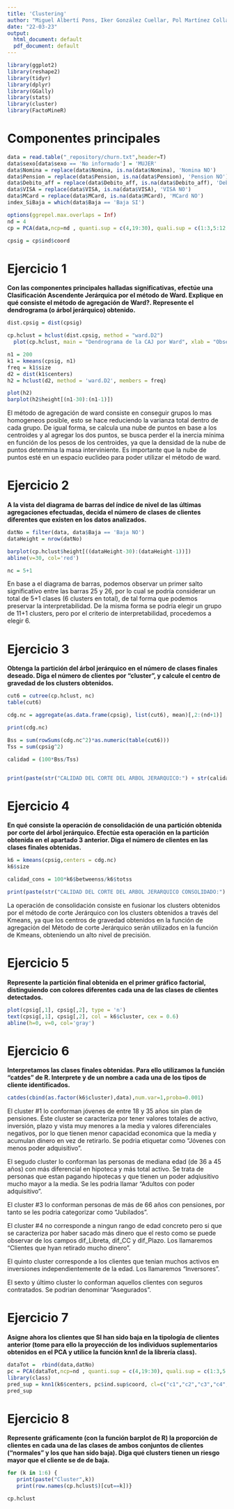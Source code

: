 ```yaml
---
title: 'Clustering'
author: "Miguel Albertí Pons, Iker González Cuellar, Pol Martínez Collado"
date: "22-03-23"
output:
  html_document: default
  pdf_document: default
---
```


```r
library(ggplot2)
library(reshape2)
library(tidyr)
library(dplyr)
library(GGally)
library(stats)
library(cluster)
library(FactoMineR)
```

# Componentes principales

```r
data = read.table("_repository/churn.txt",header=T)
data$sexo[data$sexo == 'No informado'] = 'MUJER'
data$Nomina = replace(data$Nomina, is.na(data$Nomina), 'Nomina NO')
data$Pension = replace(data$Pension, is.na(data$Pension), 'Pension NO')
data$Debito_aff = replace(data$Debito_aff, is.na(data$Debito_aff), 'Debito aff. NO')
data$VISA = replace(data$VISA, is.na(data$VISA), 'VISA NO')
data$MCard = replace(data$MCard, is.na(data$MCard), 'MCard NO')
index_SiBaja = which(data$Baja == 'Baja SI')
```

```r
options(ggrepel.max.overlaps = Inf)
nd = 4
cp = PCA(data,ncp=nd , quanti.sup = c(4,19:30), quali.sup = c(1:3,5:12,18), ind.sup = index_SiBaja)

cpsig = cp$ind$coord

```

# Ejercicio 1

**Con las componentes principales halladas significativas, efectúe una Clasificación Ascendente Jerárquica por el método de Ward. Explique en qué consiste el método de agregación de Ward?. Represente el dendrograma (o árbol jerárquico) obtenido.**

```r

dist.cpsig = dist(cpsig)

cp.hclust = hclust(dist.cpsig, method = "ward.D2")
  plot(cp.hclust, main = "Dendrograma de la CAJ por Ward", xlab = "Observaciones", ylab = "Distancia", cex = 0.001)
```

```r
n1 = 200
k1 = kmeans(cpsig, n1)
freq = k1$size
d2 = dist(k1$centers)
h2 = hclust(d2, method = 'ward.D2', members = freq)

plot(h2)
barplot(h2$height[(n1-30):(n1-1)])
```

El método de agregación de ward consiste en conseguir grupos lo mas homogeneos posible, esto se hace reduciendo la varianza total dentro de cada grupo. De igual forma, se calcula una nube de puntos en base a los centroides y al agregar los dos puntos, se busca perder el la inercia mínima en función de los pesos de los centroides, ya que la densidad de la nube de puntos determina la masa interviniente. Es importante que la nube de puntos esté en un espacio euclideo para poder utilizar el método de ward.

# Ejercicio 2

**A la vista del diagrama de barras del índice de nivel de las últimas agregaciones efectuadas, decida el número de clases de clientes diferentes que existen en los datos analizados.**

```r
datNo = filter(data, data$Baja == 'Baja NO')
dataHeight = nrow(datNo)

barplot(cp.hclust$height[((dataHeight-30):(dataHeight-1))])
abline(v=30, col='red')

nc = 5+1
```

En base a el diagrama de barras, podemos observar un primer salto significativo entre las barras 25 y 26, por lo cual se podría considerar un total de 5+1 clases (6 clusters en total), de tal forma que podemos preservar la interpretabilidad. De la misma forma se podría elegir un grupo de 11+1 clusters, pero por el criterio de interpretabilidad, procedemos a elegir 6.

# Ejercicio 3

**Obtenga la partición del árbol jerárquico en el número de clases finales deseado. Diga el número de clientes por "cluster", y calcule el centro de gravedad de los clusters obtenidos.**

```r

cut6 = cutree(cp.hclust, nc)
table(cut6)

cdg.nc = aggregate(as.data.frame(cpsig), list(cut6), mean)[,2:(nd+1)]

print(cdg.nc)

Bss = sum(rowSums(cdg.nc^2)*as.numeric(table(cut6)))
Tss = sum(cpsig^2)

calidad = (100*Bss/Tss)


print(paste(str("CALIDAD DEL CORTE DEL ARBOL JERARQUICO:") + str(calidad)))
```

# Ejercicio 4

**En qué consiste la operación de consolidación de una partición obtenida por corte del árbol jerárquico. Efectúe esta operación en la partición obtenida en el apartado 3 anterior. Diga el número de clientes en las clases finales obtenidas.**

```r

k6 = kmeans(cpsig,centers = cdg.nc)
k6$size
```

```r
calidad_cons = 100*k6$betweenss/k6$totss

print(paste(str("CALIDAD DEL CORTE DEL ARBOL JERARQUICO CONSOLIDADO:") + str(calidad_cons)))

```

La operación de consolidación consiste en fusionar los clusters obtenidos por el método de corte Jerárquico con los clusters obtenidos a través del Kmeans, ya que los centros de gravedad obtenidos en la función de agregación del Método de corte Jerárquico serán utilizados en la función de Kmeans, obteniendo un alto nivel de precisión.

# Ejercicio 5

**Represente la partición final obtenida en el primer gráfico factorial, distinguiendo con colores diferentes cada una de las clases de clientes detectados.**

```r
plot(cpsig[,1], cpsig[,2], type = 'n')
text(cpsig[,1], cpsig[,2], col = k6$cluster, cex = 0.6)
abline(h=0, v=0, col='gray')
```

# Ejercicio 6

**Interpretamos las clases finales obtenidas. Para ello utilizamos la función "catdes" de R. Interprete y de un nombre a cada una de los tipos de cliente identificados.**

```r
catdes(cbind(as.factor(k6$cluster),data),num.var=1,proba=0.001)
```
El cluster #1 lo conforman jóvenes de entre 18 y 35 años sin plan de pensiones. Éste cluster se caracteriza por tener valores totales de activo, inversión, plazo y vista muy menores a la media y valores diferenciales negativos, por lo que tienen menor capacidad economica que la media y acumulan dinero en vez de retirarlo. Se podria etiquetar como "Jóvenes con menos poder adquisitivo".

El segudo cluster lo conforman las personas de mediana edad (de 36 a 45 años) con más diferencial en hipoteca y más total activo. Se trata de personas que estan pagando hipotecas y que tienen un poder adqiusitivo mucho mayor a la media. Se les podria llamar "Adultos con poder adquisitivo".

El cluster #3 lo conforman personas de más de 66 años con pensiones, por tanto se les podria categorizar como "Jubilados".

El cluster #4 no corresponde a ningun rango de edad concreto pero si que se caracteriza por haber sacado más dinero que el resto como se puede observar de los campos dif_Libreta, dif_CC y dif_Plazo. Los llamaremos "Clientes que hyan retirado mucho dinero".

El quinto cluster corresponde a los clientes que tenian muchos activos en inversiones independientemente de la edad. Los llamaremos "Inversores".

El sexto y último cluster lo conforman aquellos clientes con seguros contratados. Se podrian denominar "Asegurados".

# Ejercicio 7

**Asigne ahora los clientes que SI han sido baja en la tipología de clientes anterior (tome para ello la proyección de los individuos suplementarios obtenidos en el PCA y utilice la función knn1 de la librería class).**

```r
dataTot =  rbind(data,datNo)
pc = PCA(dataTot,ncp=nd , quanti.sup = c(4,19:30), quali.sup = c(1:3,5:12,18), ind.sup = index_SiBaja)
library(class)
pred_sup = knn1(k6$centers, pc$ind.sup$coord, cl=c("c1","c2","c3","c4","c5","c6"))
pred_sup

```

# Ejercicio 8

**Represente gráficamente (con la función barplot de R) la proporción de clientes en cada una de las clases de ambos conjuntos de clientes ("normales" y los que han sido baja). Diga qué clusters tienen un riesgo mayor que el cliente se de de baja.**

```r
for (k in 1:6) {
   print(paste("Cluster",k))
   print(row.names(cp.hclust$)[cut==k])}

cp.hclust

```
